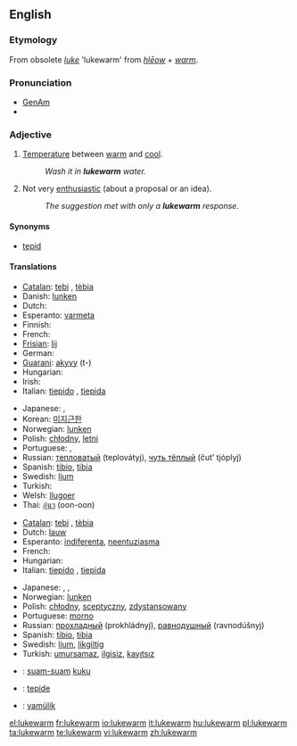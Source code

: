 ==English==

===Etymology===
From obsolete ''[[luke]]'' 'lukewarm' from {{OE.}} ''[[hlēow]]'' + ''[[warm]]''.

===Pronunciation===
*[[w:General American|GenAm]] {{IPA|[ˌlukˈwɔɹm]}}
*{{audio|en-us-lukewarm.ogg|Audio (US)}}

===Adjective===
{{en-adj|-}}

# [[temperature|Temperature]] between [[warm]] and [[cool]].
#:''Wash it in '''lukewarm''' water.''
# Not very [[enthusiastic]] (about a proposal or an idea).
#:''The suggestion met with only a '''lukewarm''' response.''

====Synonyms====
*[[tepid]]

====Translations====
{{trans-top|temperature}}
* [[Catalan]]: [[tebi]] {{m}}, [[tèbia]] {{f}}
* Danish: [[lunken]]
* Dutch: {{t+|nl|lauw}}
* Esperanto: [[varmeta]]
* Finnish: {{t-|fi|haalea}}
* French: {{t+|fr|tiède}}
* [[Frisian]]: [[lij]]
* German: {{t-|de|lauwarm}}
* [[Guarani]]: [[akyvy]] (t-)
* Hungarian: {{t-|hu|langyos}}
* Irish: {{t-|ga|bog|xs=Irish}}
* Italian: [[tiepido]] {{m}}, [[tiepida]] {{f}}
{{trans-mid}}
* Japanese: {{t|ja|sc=Jpan|ぬるい|tr=nurui}}, {{t|ja|sc=Jpan|生暖かい|tr=nama-atatakai}}
* Korean: [[미지근한]]
* Norwegian: [[lunken]]
* Polish: [[chłodny]], [[letni]]
* Portuguese: {{t+|pt|morno}}, {{t+|pt|tépido}}
* Russian: [[тепловатый]] (teplovátyj), [[чуть тёплый]] (čut’ tjóplyj)
* Spanish: [[tibio]], {{m}} [[tibia]] {{f}}
* Swedish: [[ljum]]
* Turkish: {{t+|tr|ılık}}
* Welsh: [[llugoer]]
* Thai: [[อุ่นๆ]] (oon-oon)
{{trans-bottom}}

{{trans-top|not very enthusiastic}}
* [[Catalan]]: [[tebi]] {{m}}, [[tèbia]] {{f}}
* Dutch: [[lauw]]
* Esperanto: [[indiferenta]], [[neentuziasma]]
* French: {{t+|fr|tiède}}
* Hungarian: {{t-|hu|lagymatag}}
* Italian: [[tiepido]] {{m}}, [[tiepida]] {{f}}
{{trans-mid}}
* Japanese: {{t|ja|sc=Jpan|冷めた|tr=sameta}}, {{t|ja|sc=Jpan|白けた|tr=shiraketa}}, {{t|ja|sc=Jpan|気が進まない|tr=ki ga susumanai}}
* Norwegian: [[lunken]]
* Polish: [[chłodny]], [[sceptyczny]], [[zdystansowany]]
* Portuguese: [[morno]]
* Russian: [[прохладный]] (prokhládnyj), [[равнодушный]] (ravnodúšnyj)
* Spanish: [[tibio]], {{m}} [[tibia]] {{f}}
* Swedish: [[ljum]], [[likgiltig]]
* Turkish: [[umursamaz]], [[ilgisiz]], [[kayıtsız]]
{{trans-bottom}}

{{checktrans-top}}
*{{ttbc|Indonesian}}: [[suam-suam]] [[kuku]]
*{{ttbc|Interlingua}}: [[tepide]]
{{checktrans-mid}}
*{{ttbc|Volapük}}: [[vamülik]]
{{checktrans-bottom}}

[[el:lukewarm]]
[[fr:lukewarm]]
[[io:lukewarm]]
[[it:lukewarm]]
[[hu:lukewarm]]
[[pl:lukewarm]]
[[ta:lukewarm]]
[[te:lukewarm]]
[[vi:lukewarm]]
[[zh:lukewarm]]